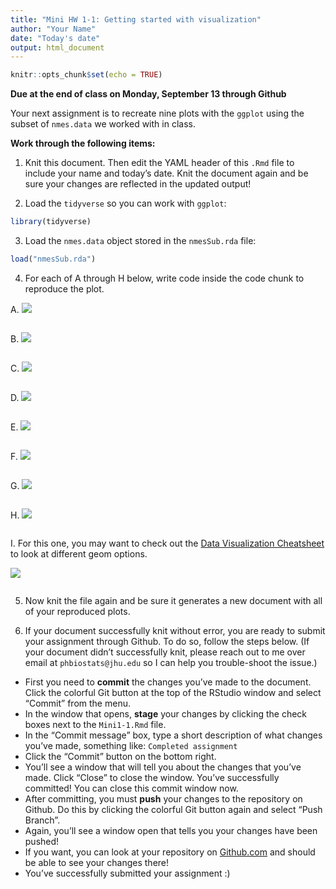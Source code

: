 ```yaml
---
title: "Mini HW 1-1: Getting started with visualization"
author: "Your Name"
date: "Today's date"
output: html_document
---
```


```r
knitr::opts_chunk$set(echo = TRUE)
```

**Due at the end of class on Monday, September 13 through Github**

Your next assignment is to recreate nine plots with the `ggplot` using the subset of `nmes.data` we worked with in class.

**Work through the following items:**

(1) Knit this document.  Then edit the YAML header of this `.Rmd` file to include your name and today's date.  Knit the document again and be sure your changes are reflected in the updated output!

(2) Load the `tidyverse` so you can work with `ggplot`:
```r
library(tidyverse)
```

(3) Load the `nmes.data` object stored in the `nmesSub.rda` file:
```r
load("nmesSub.rda")
```

(4) For each of A through H below, write code inside the code chunk to reproduce the plot.

A. ![](PlotA.png) 
```r

```

B. ![](PlotB.png) 
```r

```

C. ![](PlotC.png) 
```r

```

D. ![](PlotD.png) 
```r

```

E. ![](PlotE.png) 
```r

```

F. ![](PlotF.png) 
```r

```


G. ![](PlotG.png) 
```r

```

H. ![](PlotH.png) 
```r

```

I. For this one, you may want to check out the [Data Visualization Cheatsheet](https://www.rstudio.com/resources/cheatsheets/#ggplot2){target="_blank"} to look at different geom options.

![](PlotI.png) 
```r

```

5. Now knit the file again and be sure it generates a new document with all of your reproduced plots.

6. If your document successfully knit without error, you are ready to submit your assignment through Github.  To do so, follow the steps below.  (If your document didn't successfully knit, please reach out to me over email at `phbiostats@jhu.edu` so I can help you trouble-shoot the issue.)

* First you need to **commit** the changes you've made to the document.  Click the colorful Git button at the top of the RStudio window and select "Commit" from the menu.
* In the window that opens, **stage** your changes by clicking the check boxes next to the `Mini1-1.Rmd` file.
* In the "Commit message" box, type a short description of what changes you've made, something like: `Completed assignment`
* Click the "Commit" button on the bottom right.
* You'll see a window that will tell you about the changes that you've made.  Click "Close" to close the window.  You've successfully committed! You can close this commit window now.
* After committing, you must **push** your changes to the repository on Github.  Do this by clicking the colorful Git button again and select "Push Branch".  
* Again, you'll see a window open that tells you your changes have been pushed!
* If you want, you can look at your repository on [Github.com](https://github.com/) and should be able to see your changes there!  
* You've successfully submitted your assignment :)


